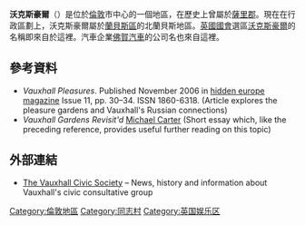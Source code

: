 {{expand|time=2015-01-17T03:04:39+00:00}}
{{citation style|time=2015-01-17T03:04:18+00:00}}
{{Infobox UK place
|static_image_name=Vauxhall Bridge Road from Vauxhall footbridge.jpg
|static_image_caption=
|country  = 英格蘭
|region = 大倫敦
|population=
|official_name=Vauxhall
|latitude = 51.4903
|longitude =-0.1193
|os_grid_reference=TQ305785
|london_borough=蘭貝斯區
|post_town=LONDON
|postcode_area=SW
|postcode_district=SW8
|constituency_westminster=  [[Vauxhall_(UK_Parliament_constituency)|Vauxhall]]
}}
'''沃克斯豪爾'''（{{lang-en|Vauxhall}}）是位於[[倫敦|倫敦]]市中心的一個地區，在歷史上曾屬於[[薩里郡|薩里郡]]。現在在行政區劃上，沃克斯豪爾屬於[[蘭貝斯區|蘭貝斯區]]的北蘭貝斯地區。[[英國國會|英國國會]]選區[[沃克斯霍爾_(英國國會選區)|沃克斯豪爾]]的名稱即來自於這裡。汽車企業[[佛賀汽車|佛賀汽車]]的公司名也來自這裡。

==參考資料==
* ''Vauxhall Pleasures''. Published November 2006 in [http://www.hiddeneurope.co.uk hidden europe magazine] {{Wayback|url=http://www.hiddeneurope.co.uk/ |date=20200817113850 }} Issue 11, pp. 30–34. ISSN 1860-6318. (Article explores the pleasure gardens and Vauxhall's Russian connections)
* ''Vauxhall Gardens Revisit'd'' [https://web.archive.org/web/20041209001035/http://www.wual.ua.edu/carter_page_02.asp Michael Carter] (Short essay which, like the preceding reference, provides useful further reading on this topic)

==外部連結==
* [http://www.vauxhallcivicsociety.org.uk/ The Vauxhall Civic Society] {{Wayback|url=http://www.vauxhallcivicsociety.org.uk/ |date=20170723205555 }} – News, history and information about Vauxhall's civic consultative group

{{倫敦地區}}
[[Category:倫敦地區|Category:倫敦地區]]
[[Category:同志村|Category:同志村]]
[[Category:英国娱乐区|Category:英国娱乐区]]